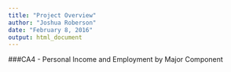 ```yaml
---
title: "Project Overview"
author: "Joshua Roberson"
date: "February 8, 2016"
output: html_document
---
```


###CA4 - Personal Income and Employment by Major Component
